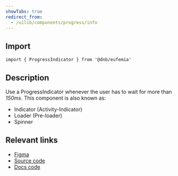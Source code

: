 ```yaml
---
showTabs: true
redirect_from:
  - /uilib/components/progress/info
---
```


## Import

```tsx
import { ProgressIndicator } from '@dnb/eufemia'
```

## Description

Use a ProgressIndicator whenever the user has to wait for more than _150ms_. This component is also known as:

- Indicator (Activity-Indicator)
- Loader (Pre-loader)
- Spinner

## Relevant links

- [Figma](https://www.figma.com/design/cdtwQD8IJ7pTeE45U148r1/%F0%9F%92%BB-Eufemia---Web?node-id=21616-18893)
- [Source code](https://github.com/dnbexperience/eufemia/tree/main/packages/dnb-eufemia/src/components/progress-indicator)
- [Docs code](https://github.com/dnbexperience/eufemia/tree/main/packages/dnb-design-system-portal/src/docs/uilib/components/progress-indicator)
